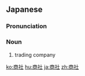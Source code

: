 ==Japanese==
{{ja-kanjitab|しょう|しゃ|yomi=on}}

===Pronunciation===
{{ja-pron|しょうしゃ|y=on}}

===Noun===
{{ja-noun|しょうしゃ}}

# trading company

[[ko:商社]]
[[hu:商社]]
[[ja:商社]]
[[zh:商社]]